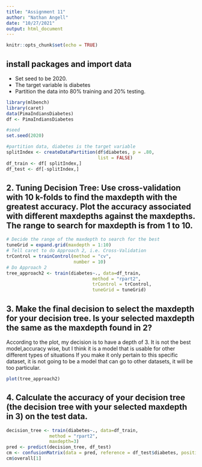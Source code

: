 ```yaml
---
title: "Assignment 11"
author: "Nathan Angell"
date: "10/27/2021"
output: html_document
---
```


```r
knitr::opts_chunk$set(echo = TRUE)
```

## install packages and import data
- Set seed to be 2020.
- The target variable is diabetes
- Partition the data into 80% training and 20% testing.
```r
library(mlbench)
library(caret)
data(PimaIndiansDiabetes)
df <- PimaIndiansDiabetes

#seed
set.seed(2020)

#partition data, diabetes is the target variable
splitIndex <- createDataPartition(df$diabetes, p = .80, 
                                  list = FALSE)
df_train <- df[ splitIndex,]
df_test <- df[-splitIndex,]
```

## 2. Tuning Decision Tree: Use cross-validation with 10 k-folds to find the maxdepth with the greatest accuracy. Plot the accuracy associated with different maxdepths against the maxdepths. The range to search for maxdepth is from 1 to 10.

```r
# Decide the range of the maxdepth to search for the best
tuneGrid = expand.grid(maxdepth = 1:10)
# Tell caret to do Approach 2, i.e. Cross-Validation
trControl = trainControl(method = "cv",
                         number = 10)
# Do Approach 2 
tree_approach2 <- train(diabetes~., data=df_train, 
                                method = "rpart2", 
                                trControl = trControl,
                                tuneGrid = tuneGrid)
```

## 3. Make the final decision to select the maxdepth for your decision tree. Is your selected maxdepth the same as the maxdepth found in 2?
According to the plot, my decision is to have a depth of 3. It is not the best model,accuracy wise, but I think it is a model that is usable for other different types of situations If you make it only pertain to this specific dataset, it is not going to be a model that can go to other datasets, it will be too particular. 
```r
plot(tree_approach2)
```
## 4. Calculate the accuracy of your decision tree (the decision tree with your selected maxdepth in 3) on the test data.
```r
decision_tree <- train(diabetes~., data=df_train, 
                method = "rpart2",
                maxdepth=3)
pred <- predict(decision_tree, df_test)
cm <- confusionMatrix(data = pred, reference = df_test$diabetes, positive = "pos")
cm$overall[1]
```






